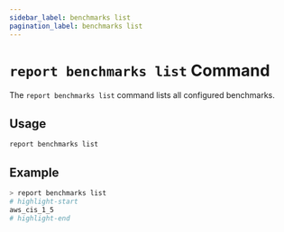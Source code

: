 ```yaml
---
sidebar_label: benchmarks list
pagination_label: benchmarks list
---
```


# `report benchmarks list` Command

The `report benchmarks list` command lists all configured benchmarks.

## Usage

```bash
report benchmarks list
```

## Example

```bash
> report benchmarks list
# highlight-start
aws_cis_1_5
# highlight-end
```
